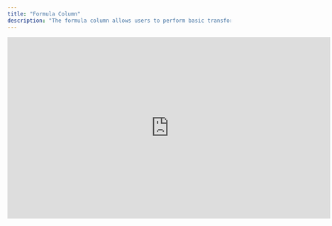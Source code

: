 ```yaml
---
title: "Formula Column"
description: "The formula column allows users to perform basic transformations column wise, enabling them to make the best out of their present data without spending unnecessary credits. The users can easily tag columns using the format : {{ @column }} when performing transformations or operations or using the format : @column when creating a placeholder for static content."
---
```


<iframe width="728" height="410" src="https://www.youtube-nocookie.com/embed/ZtC1e1WLKS8?si=Cd-NdP33aSYIrguc" title="YouTube video player" frameborder="0" allow="accelerometer; autoplay; clipboard-write; encrypted-media; gyroscope; picture-in-picture; web-share" referrerpolicy="strict-origin-when-cross-origin" allowfullscreen />

*The formulae mentioned are simply javascript inline scripts. To generate any other formulae one can just ask chatgpt to generate the same.*

> ***<u>Pro tip</u>** : You can use the below prompt for this:*```js
> Give me the inline JavaScript code for the use case mentioned below, 
> context: @column_name is the variable holding the string. 
> return format: I want the result in this format: {{ @column_name }}.operation based  on use case. example format: {{ @column_name }}.split(",")[0]
> use case: mention what you want to do here
> ```

# Operations based use cases

### 1. Split Full Name into First & Last Name

Sometimes you may come across a scenario where your prospect list only has the full name available as a data point, but while sending an outreach addressing the person as their full name might not sit right with you. In that case a simple formula can be employed to split the full name into separate first name and last name data points.

getting first name:

```js
      {{ @Full Name }}.split(" ")[0]
```

<img height="100" src="https://res.cloudinary.com/dbfzpmxn2/image/upload/v1733753357/Screenshot_2024-12-09_at_6.13.43_PM_hmlxp9.png" />

getting last name:

```js
      {{ @Full Name }}.split(" ")[1]
```

<img height="100" src="https://res.cloudinary.com/dbfzpmxn2/image/upload/v1733817225/Screenshot_2024-12-09_at_8.05.10_PM_ejfi9j.png" />

### 2. Find a specific technology from BuildWith Tech Stack

Our Tech Stack action tools provides a comprehensive list of technologies being employed by a company via buildwith but sometimes it may become tedious to find whether a specific technology is being used or not.

For this a simple formula can help you out(am checking if shopify is there or not):

```js
      {{ @Tech Stack }}.technologies.toLowerCase().includes("shopify") ? "yes" : "no"
```

<img height="100" src="https://res.cloudinary.com/dbfzpmxn2/image/upload/v1733817239/Screenshot_2024-12-10_at_1.22.56_PM_z5xhw2.png" />

### 3. Find the current experience from the Linkedin Enrichment

While users can use the add column button available next to all enrichments in any sales action tool. They can also write this from scratch.

Here's an example:

```js
      {{ @Linkedin Enrichment }}?.experiences[0].title + ' at ' + {{ @Linkedin Enrichment }}?.experiences[0].subtitle
      
```

# Content based use cases

### 1. Create Templatized Emails

Our formula columns also allows our user to create static mail templates, with an option to embed different aspects of the mail. Such as, icebreakers, salutations, signoffs etc.

check out the below example:

```js
      Hi @FirstName,

      @Icebreaker

      We are making strides in the outreach space, feel like getting on board?

      Best,
      Team Bitscale
```

<img height="100" src="https://res.cloudinary.com/dbfzpmxn2/image/upload/v1733817239/Screenshot_2024-12-09_at_8.50.29_PM_xxm95k.png" />

### 2. Appending two columns

Maybe you already have the first name and last name of 1000s of prospect available in your grid but your use case requires your to have their full name as well. While using a gpt mini across all these use cases may seem like an easy way out, for large grids that might not be the best scenario. So why not employ the trusty formula column for this?

you can easily append 2 or more columns using the formula below:

```js
    @FirstName + " " + @LastName
```

# Further crude formulae

<AccordionGroup>
  <Accordion icon="" title="String Concatenation">
    Concatenate multiple strings into one.

    ```js
    {{ @col1 }} + " " + str2
    {{ @col1 }}.concat(" ", str2)
    ```
  </Accordion>

  <Accordion icon="" title="String Splitting">
    Split a string into an array using a separator.

    ```js
    {{ @col1 }}.split(",") // Split by comma
    {{ @col1 }}.split(",")[n] // nth split starting from 0
    ```
  </Accordion>

  <Accordion icon="" title="String Trimming">
    Trim whitespace from the start and end of a string.

    ```js
    {{ @col1 }}.trim() // Trim spaces from start and end
    ```
  </Accordion>

  <Accordion icon="" title="String Length">
    Get the length of a string.

    ```js
    {{ @col1 }}.length
    ```
  </Accordion>

  <Accordion icon="" title="Convert to Uppercase/Lowercase">
    Convert a string to uppercase or lowercase.

    ```js
    {{ @col1 }}.toUpperCase()
    {{ @col1 }}.toLowerCase()
    ```
  </Accordion>

  <Accordion icon="" title="Replace Substring">
    Replace part of a string with another string.

    ```js
    {{ @col1 }}.replace("oldSubstring", "newSubstring")
    ```
  </Accordion>

  <Accordion icon="" title="Extract Substring">
    Extract a substring from a string using start and end indices.

    ```js
    {{ @col1 }}.substring(5, 10) // Extract characters from index 5 to 10
    ```
  </Accordion>

  <Accordion icon="" title="Repeat a String">
    Repeat a string multiple times.

    ```js
    {{ @col1 }}.repeat(3) // Repeat {{ @col1 }} three times
    ```
  </Accordion>

  <Accordion icon="" title="Reverse a String">
    Reverse a string by splitting it into an array, reversing it, and then joining it back together.

    ```js
    {{ @col1 }}.split("").reverse().join("")
    ```
  </Accordion>

  <Accordion icon="" title="Extract Character at Specific Index">
    Get a character at a specific index of a string.

    ```js
    {{ @col1 }}.charAt(3) // Get character at index 3
    ```
  </Accordion>

  <Accordion icon="" title="Find Index of Substring">
    Find the index of a specific substring.

    ```js
    {{ @col1 }}.indexOf("substring")
    ```
  </Accordion>

  <Accordion icon="" title="Pad Start/End">
    Add padding to the start or end of a string to reach a specified length.

    ```js
    {{ @col1 }}.padStart(10, "0") // Pads with zeros at the start
    {{ @col1 }}.padEnd(10, ".") // Pads with periods at the end
    ```
  </Accordion>

  <Accordion icon="" title="Convert String to Array of Characters">
    Convert a string into an array of characters.

    ```js
    Array.from({{ @col1 }})
    ```
  </Accordion>

  <Accordion icon="" title="Check if String is Empty">
    Check if a string is empty (or just contains whitespace).

    ```js
    {{ @col1 }}.trim() === ""
    ```
  </Accordion>
</AccordionGroup>